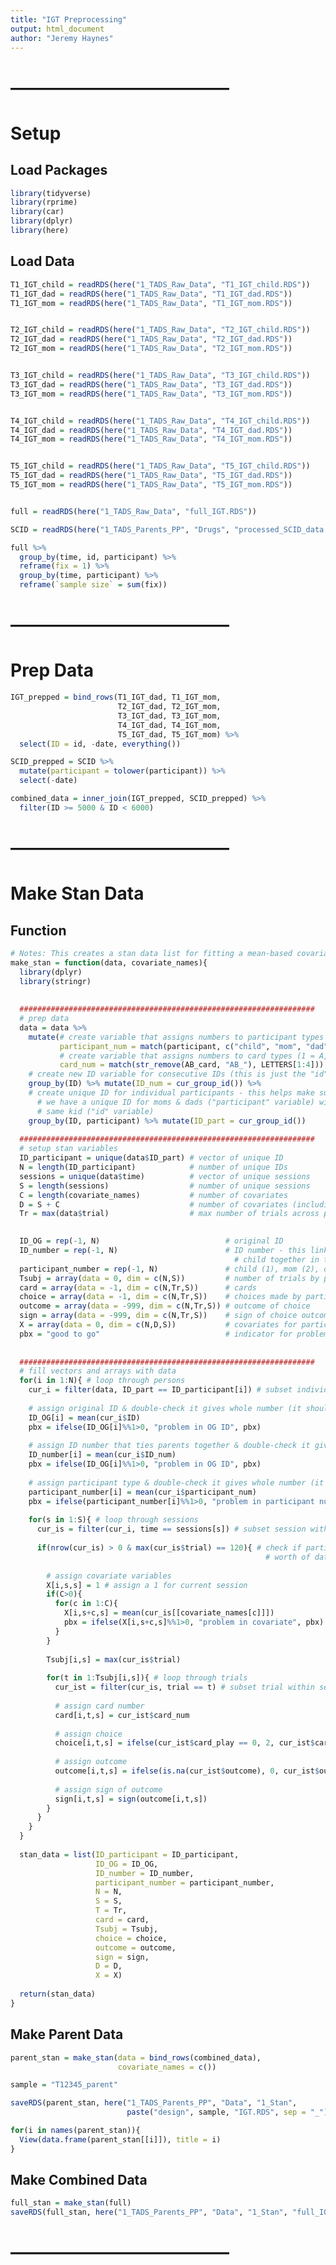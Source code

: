 ```yaml
---
title: "IGT Preprocessing"
output: html_document
author: "Jeremy Haynes"
---
```




# --------------------------------------
# Setup
## Load Packages
```r
library(tidyverse)
library(rprime)
library(car)
library(dplyr)
library(here)
```



## Load Data
```r
T1_IGT_child = readRDS(here("1_TADS_Raw_Data", "T1_IGT_child.RDS"))
T1_IGT_dad = readRDS(here("1_TADS_Raw_Data", "T1_IGT_dad.RDS"))
T1_IGT_mom = readRDS(here("1_TADS_Raw_Data", "T1_IGT_mom.RDS"))


T2_IGT_child = readRDS(here("1_TADS_Raw_Data", "T2_IGT_child.RDS"))
T2_IGT_dad = readRDS(here("1_TADS_Raw_Data", "T2_IGT_dad.RDS"))
T2_IGT_mom = readRDS(here("1_TADS_Raw_Data", "T2_IGT_mom.RDS"))


T3_IGT_child = readRDS(here("1_TADS_Raw_Data", "T3_IGT_child.RDS"))
T3_IGT_dad = readRDS(here("1_TADS_Raw_Data", "T3_IGT_dad.RDS"))
T3_IGT_mom = readRDS(here("1_TADS_Raw_Data", "T3_IGT_mom.RDS"))


T4_IGT_child = readRDS(here("1_TADS_Raw_Data", "T4_IGT_child.RDS"))
T4_IGT_dad = readRDS(here("1_TADS_Raw_Data", "T4_IGT_dad.RDS"))
T4_IGT_mom = readRDS(here("1_TADS_Raw_Data", "T4_IGT_mom.RDS"))


T5_IGT_child = readRDS(here("1_TADS_Raw_Data", "T5_IGT_child.RDS"))
T5_IGT_dad = readRDS(here("1_TADS_Raw_Data", "T5_IGT_dad.RDS"))
T5_IGT_mom = readRDS(here("1_TADS_Raw_Data", "T5_IGT_mom.RDS"))


full = readRDS(here("1_TADS_Raw_Data", "full_IGT.RDS"))

SCID = readRDS(here("1_TADS_Parents_PP", "Drugs", "processed_SCID_data.RDS"))
```



```r
full %>%
  group_by(time, id, participant) %>% 
  reframe(fix = 1) %>% 
  group_by(time, participant) %>% 
  reframe(`sample size` = sum(fix))
```



# --------------------------------------
# Prep Data
```r
IGT_prepped = bind_rows(T1_IGT_dad, T1_IGT_mom,
                        T2_IGT_dad, T2_IGT_mom,
                        T3_IGT_dad, T3_IGT_mom,
                        T4_IGT_dad, T4_IGT_mom,
                        T5_IGT_dad, T5_IGT_mom) %>% 
  select(ID = id, -date, everything())

SCID_prepped = SCID %>%
  mutate(participant = tolower(participant)) %>% 
  select(-date)

combined_data = inner_join(IGT_prepped, SCID_prepped) %>% 
  filter(ID >= 5000 & ID < 6000)
```



# --------------------------------------
# Make Stan Data
## Function
```r
# Notes: This creates a stan data list for fitting a mean-based covariate model. That is, a model in which parameters are estimated for each session instead of estimating a difference score between, for example, session 1 to session 2. In addition, the format of the covariates needs to be specified before sending it in with the data
make_stan = function(data, covariate_names){
  library(dplyr)
  library(stringr)
  
  
  ##################################################################
  # prep data
  data = data %>%
    mutate(# create variable that assigns numbers to participant types (1 = child, 2 = mom, 3 = dad)
           participant_num = match(participant, c("child", "mom", "dad")[1:3]),
           # create variable that assigns numbers to card types (1 = A, 2 = B, 3 = C, 4 = D)
           card_num = match(str_remove(AB_card, "AB_"), LETTERS[1:4])) %>% 
    # create new ID variable for consecutive IDs (this is just the "id" variable but with consecutive numbers) 
    group_by(ID) %>% mutate(ID_num = cur_group_id()) %>% 
    # create unique ID for individual participants - this helps make sure that
      # we have a unique ID for moms & dads ("participant" variable) with the
      # same kid ("id" variable)
    group_by(ID, participant) %>% mutate(ID_part = cur_group_id())
  
  ##################################################################
  # setup stan variables
  ID_participant = unique(data$ID_part) # vector of unique ID 
  N = length(ID_participant)            # number of unique IDs
  sessions = unique(data$time)          # vector of unique sessions
  S = length(sessions)                  # number of unique sessions
  C = length(covariate_names)           # number of covariates
  D = S + C                             # number of covariates (including sessions)
  Tr = max(data$trial)                  # max number of trials across participants
  

  ID_OG = rep(-1, N)                            # original ID
  ID_number = rep(-1, N)                        # ID number - this links parents of the same 
                                                  # child together in the same way as ID_OG
  participant_number = rep(-1, N)               # child (1), mom (2), or dad (3)
  Tsubj = array(data = 0, dim = c(N,S))         # number of trials by participant
  card = array(data = -1, dim = c(N,Tr,S))      # cards
  choice = array(data = -1, dim = c(N,Tr,S))    # choices made by participant
  outcome = array(data = -999, dim = c(N,Tr,S)) # outcome of choice
  sign = array(data = -999, dim = c(N,Tr,S))    # sign of choice outcome
  X = array(data = 0, dim = c(N,D,S))           # covariates for participants
  pbx = "good to go"                            # indicator for problem in loop
  
  
  ##################################################################
  # fill vectors and arrays with data
  for(i in 1:N){ # loop through persons
    cur_i = filter(data, ID_part == ID_participant[i]) # subset individual
    
    # assign original ID & double-check it gives whole number (it should)
    ID_OG[i] = mean(cur_i$ID)
    pbx = ifelse(ID_OG[i]%%1>0, "problem in OG ID", pbx)
    
    # assign ID number that ties parents together & double-check it gives whole number (it should)
    ID_number[i] = mean(cur_i$ID_num)
    pbx = ifelse(ID_OG[i]%%1>0, "problem in OG ID", pbx)
    
    # assign participant type & double-check it gives whole number (it should)
    participant_number[i] = mean(cur_i$participant_num)
    pbx = ifelse(participant_number[i]%%1>0, "problem in participant number", pbx)
    
    for(s in 1:S){ # loop through sessions
      cur_is = filter(cur_i, time == sessions[s]) # subset session within individual
      
      if(nrow(cur_is) > 0 & max(cur_is$trial) == 120){ # check if participant has a full session's
                                                         # worth of data - if not, skip next loop
        
        # assign covariate variables
        X[i,s,s] = 1 # assign a 1 for current session
        if(C>0){
          for(c in 1:C){
            X[i,s+c,s] = mean(cur_is[[covariate_names[c]]])
            pbx = ifelse(X[i,s+c,s]%%1>0, "problem in covariate", pbx)
          }
        }
        
        Tsubj[i,s] = max(cur_is$trial)
        
        for(t in 1:Tsubj[i,s]){ # loop through trials
          cur_ist = filter(cur_is, trial == t) # subset trial within session within individual
          
          # assign card number
          card[i,t,s] = cur_ist$card_num
          
          # assign choice
          choice[i,t,s] = ifelse(cur_ist$card_play == 0, 2, cur_ist$card_play)
          
          # assign outcome
          outcome[i,t,s] = ifelse(is.na(cur_ist$outcome), 0, cur_ist$outcome / 100)
          
          # assign sign of outcome
          sign[i,t,s] = sign(outcome[i,t,s])
        }
      }
    }
  }
  
  stan_data = list(ID_participant = ID_participant,
                   ID_OG = ID_OG,
                   ID_number = ID_number,
                   participant_number = participant_number,
                   N = N,
                   S = S,
                   T = Tr,
                   card = card,
                   Tsubj = Tsubj,
                   choice = choice,
                   outcome = outcome,
                   sign = sign,
                   D = D,
                   X = X)
  
  return(stan_data)
}
```



## Make Parent Data
```r
parent_stan = make_stan(data = bind_rows(combined_data),
                        covariate_names = c())

sample = "T12345_parent"

saveRDS(parent_stan, here("1_TADS_Parents_PP", "Data", "1_Stan", 
                          paste("design", sample, "IGT.RDS", sep = "_")))
```



```r
for(i in names(parent_stan)){
  View(data.frame(parent_stan[[i]]), title = i)
}
```



## Make Combined Data
```r
full_stan = make_stan(full)
saveRDS(full_stan, here("1_TADS_Parents_PP", "Data", "1_Stan", "full_IGT.RDS"))
```



# --------------------------------------
```r

```






























